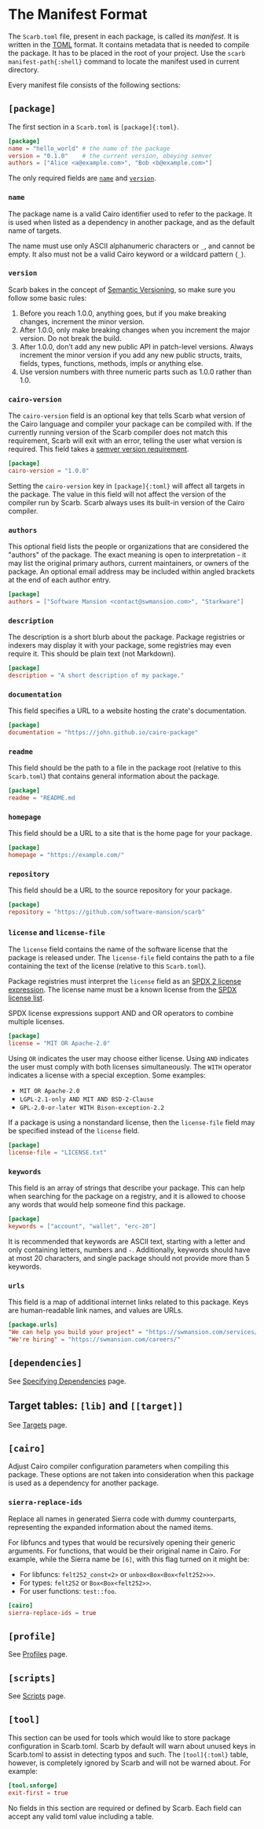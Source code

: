 # The Manifest Format

The `Scarb.toml` file, present in each package, is called its _manifest_.
It is written in the [TOML](https://toml.io/) format.
It contains metadata that is needed to compile the package.
It has to be placed in the root of your project.
Use the `scarb manifest-path{:shell}` command to locate the manifest used in current directory.

Every manifest file consists of the following sections:

## `[package]`

The first section in a `Scarb.toml` is `[package]{:toml}`.

```toml copy filename="Scarb.toml"
[package]
name = "hello_world" # the name of the package
version = "0.1.0"    # the current version, obeying semver
authors = ["Alice <a@example.com>", "Bob <b@example.com>"]
```

The only required fields are [`name`](#name) and [`version`](#version).

### `name`

The package name is a valid Cairo identifier used to refer to the package.
It is used when listed as a dependency in another package, and as the default name of targets.

The name must use only ASCII alphanumeric characters or `_`, and cannot be empty.
It also must not be a valid Cairo keyword or a wildcard pattern (`_`).

### `version`

Scarb bakes in the concept of [Semantic Versioning](https://semver.org/), so make sure you follow some basic rules:

1. Before you reach 1.0.0, anything goes, but if you make breaking changes, increment the minor version.
2. After 1.0.0, only make breaking changes when you increment the major version.
   Do not break the build.
3. After 1.0.0, don’t add any new public API in patch-level versions.
   Always increment the minor version if you add any new public structs, traits, fields, types, functions, methods, impls or anything else.
4. Use version numbers with three numeric parts such as 1.0.0 rather than 1.0.

### `cairo-version`

The `cairo-version` field is an optional key that tells Scarb what version of the Cairo language and compiler your package can be compiled with.
If the currently running version of the Scarb compiler does not match this requirement, Scarb will exit with an error, telling the user what version is required.
This field takes a [semver version requirement](/docs/reference/specifying-dependencies#version-requirements).

```toml copy
[package]
cairo-version = "1.0.0"
```

Setting the `cairo-version` key in `[package]{:toml}` will affect all targets in the package.
The value in this field will not affect the version of the compiler run by Scarb.
Scarb always uses its built-in version of the Cairo compiler.

### `authors`

This optional field lists the people or organizations that are considered the "authors" of the package.
The exact meaning is open to interpretation - it may list the original primary authors, current maintainers, or owners of the package.
An optional email address may be included within angled brackets at the end of each author entry.

```toml copy
[package]
authors = ["Software Mansion <contact@swmansion.com>", "Starkware"]
```

### `description`

The description is a short blurb about the package.
Package registries or indexers may display it with your package, some registries may even require it.
This should be plain text (not Markdown).

```toml copy
[package]
description = "A short description of my package."
```

### `documentation`

This field specifies a URL to a website hosting the crate's documentation.

```toml copy
[package]
documentation = "https://john.github.io/cairo-package"
```

### `readme`

This field should be the path to a file in the package root (relative to this `Scarb.toml`) that contains general information about the package.

```toml copy
[package]
readme = "README.md
```

### `homepage`

This field should be a URL to a site that is the home page for your package.

```toml copy
[package]
homepage = "https://example.com/"
```

### `repository`

This field should be a URL to the source repository for your package.

```toml copy
[package]
repository = "https://github.com/software-mansion/scarb"
```

### `license` and `license-file`

The `license` field contains the name of the software license that the package is released under.
The `license-file` field contains the path to a file containing the text of the license (relative to this `Scarb.toml`).

Package registries must interpret the `license` field as an [SPDX 2 license expression](https://spdx.github.io/spdx-spec/v2.3/SPDX-license-expressions/).
The license name must be a known license from the [SPDX license list](https://spdx.org/licenses/).

SPDX license expressions support AND and OR operators to combine multiple licenses.

```toml copy
[package]
license = "MIT OR Apache-2.0"
```

Using `OR` indicates the user may choose either license.
Using `AND` indicates the user must comply with both licenses simultaneously.
The `WITH` operator indicates a license with a special exception.
Some examples:

- `MIT OR Apache-2.0`
- `LGPL-2.1-only AND MIT AND BSD-2-Clause`
- `GPL-2.0-or-later WITH Bison-exception-2.2`

If a package is using a nonstandard license, then the `license-file` field may be specified instead of the `license` field.

```toml copy
[package]
license-file = "LICENSE.txt"
```

### `keywords`

This field is an array of strings that describe your package.
This can help when searching for the package on a registry, and it is allowed to choose any words that would help someone find this package.

```toml copy
[package]
keywords = ["account", "wallet", "erc-20"]
```

It is recommended that keywords are ASCII text, starting with a letter and only containing letters, numbers and `-`.
Additionally, keywords should have at most 20 characters, and single package should not provide more than 5 keywords.

### `urls`

This field is a map of additional internet links related to this package.
Keys are human-readable link names, and values are URLs.

```toml copy
[package.urls]
"We can help you build your project" = "https://swmansion.com/services/"
"We're hiring" = "https://swmansion.com/careers/"
```

## `[dependencies]`

See [Specifying Dependencies](./specifying-dependencies) page.

## Target tables: `[lib]` and `[[target]]`

See [Targets](./targets) page.

## `[cairo]`

Adjust Cairo compiler configuration parameters when compiling this package.
These options are not taken into consideration when this package is used as a dependency for another package.

### `sierra-replace-ids`

Replace all names in generated Sierra code with dummy counterparts, representing the
expanded information about the named items.

For libfuncs and types that would be recursively opening their generic arguments.
For functions, that would be their original name in Cairo.
For example, while the Sierra name be `[6]`, with this flag turned on it might be:

- For libfuncs: `felt252_const<2>` or `unbox<Box<Box<felt252>>>`.
- For types: `felt252` or `Box<Box<felt252>>`.
- For user functions: `test::foo`.

```toml copy
[cairo]
sierra-replace-ids = true
```

## `[profile]`

See [Profiles](./profiles) page.

## `[scripts]`

See [Scripts](./scripts) page.

## `[tool]`

This section can be used for tools which would like to store package configuration in Scarb.toml.
Scarb by default will warn about unused keys in Scarb.toml to assist in detecting typos and such.
The `[tool]{:toml}` table, however, is completely ignored by Scarb and will not be warned about.
For example:

```toml copy filename="Scarb.toml"
[tool.snforge]
exit-first = true
```

No fields in this section are required or defined by Scarb.
Each field can accept any valid toml value including a table.
